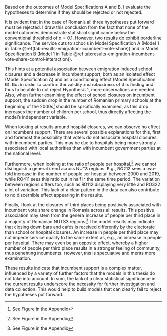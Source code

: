 <!-- Do emigration induced service cuts effect incumbent vote share in Romania?: Hypotheses acceptance or rejection -->
Based on the outcomes of Model Specifications A and B, I evaluate the hypotheses to determine if they should be rejected or not rejected.

It is evident that in the case of Romania all three hypotheses put forward must be rejected. I draw this conclusion from the fact that none of the model outcomes demonstrate statistical significance below the conventional threshold of $p = 0.1$. However, two results do exhibit borderline significance. The service cuts to schools in Model Specification A (Model 1 in Table \@ref(tab:results-emigration-incumbent-vote-share)) and in Model Specification B (Model 1 in Table \@ref(tab:results-emigration-incumbent-vote-share-control-interaction)).

This hints at a potential association between emigration induced school closures and a decrease in incumbent support, both as an isolated effect (Model Specification A) and as a conditioning effect (Model Specification B). But in order to confirm the validity and robustness of this finding and thus to be able to not reject Hypothesis 1, more observations are needed. Also, when further examining the effect of school closures on incumbent support, the sudden drop in the number of Romanian primary schools at the beginning of the 2000s^[See Figure \ref{fig:ro-primary-schools} in the Appendix] should be specifically examined, as this drop increases the number of children per school, thus directly affecting the model’s independent variable.

<!-- Discussion of further results: Hospitals -->
When looking at results around hospital closures, we can observe no effect on incumbent support. There are several possible explanations for this, first and foremost the possibility that voters do not associate hospital closures with incumbent parties. This may be due to hospitals being more strongly associated with local authorities than with incumbent government parties at the national level.

Furthermore, when looking at the ratio of people per hospital,^[See Figure \ref{fig:ro-hospital-ratio} in the Appendix] we cannot distinguish a general trend across NUTS regions. E.g., RO212 sees a two-fold increase in the number of people per hospital between 2000 and 2019, while RO411 sees this ratio cut in half in the same time period. The variation between regions differs too, such as RO112 displaying very little and RO322 a lot of variation. This lack of a clear pattern in the data can also contribute to no discernible effect appearing in the results.

<!-- Discussion of further results: Third Places -->
Finally, I look at the closures of third places being positively associated with incumbent vote share change in Romania across all results. This positive association may stem from the general increase of people per third place in a majority of Romanian NUTS3 regions.^[See Figure \ref{fig:ro-third-places-ratio} in the Appendix] The model results may indicate that closing down bars and cafés is received differently by the electorate than school or hospital closures. An increase in people per third place may not impede service quality to the same extent as, e.g., an increase in people per hospital. There may even be an opposite effect, whereby a higher number of people per third place results in a stronger feeling of community, thus benefiting incumbents. However, this is speculative and merits more examination.

These results indicate that incumbent support is a complex matter, influenced by a variety of further factors that the models in this thesis do not take into account. In sum, the lack of a clear statistical significance in the current results underscore the necessity for further investigation and data collection. This would help to build models that can clearly fail to reject the hypotheses put forward.
